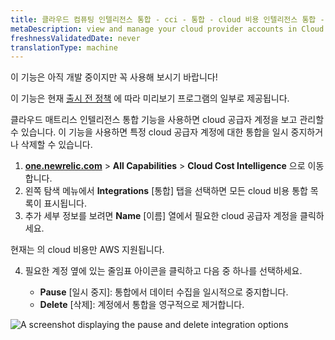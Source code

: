 ```yaml
---
title: 클라우드 컴퓨팅 인텔리전스 통합 - cci - 통합 - cloud 비용 인텔리전스 통합 - 일시 중지 통합 - 삭제 통합
metaDescription: view and manage your cloud provider accounts in Cloud Cost Intelligence. Learn how to pause or delete integrations for specific cloud provider accounts.
freshnessValidatedDate: never
translationType: machine
---
```


<Callout title="시사">
  이 기능은 아직 개발 중이지만 꼭 사용해 보시기 바랍니다!

  이 기능은 현재 [출시 전 정책](/docs/licenses/license-information/referenced-policies/new-relic-pre-release-policy) 에 따라 미리보기 프로그램의 일부로 제공됩니다.
</Callout>

클라우드 매트리스 인텔리전스 통합 기능을 사용하면 cloud 공급자 계정을 보고 관리할 수 있습니다. 이 기능을 사용하면 특정 cloud 공급자 계정에 대한 통합을 일시 중지하거나 삭제할 수 있습니다.

1. <DNT>[**one.newrelic.com**](https://one.newrelic.com) &gt; **All Capabilities** &gt; **Cloud Cost Intelligence**</DNT> 으로 이동합니다.
2. 왼쪽 탐색 메뉴에서 **Integrations** \[통합] 탭을 선택하면 모든 cloud 비용 통합 목록이 표시됩니다.
3. 추가 세부 정보를 보려면 **Name** \[이름] 열에서 필요한 cloud 공급자 계정을 클릭하세요.

<Callout variant="important">
  현재는 의 cloud 비용만 AWS 지원됩니다.
</Callout>

4. 필요한 계정 옆에 있는 줄임표 아이콘을 클릭하고 다음 중 하나를 선택하세요.

   * **Pause** \[일시 중지]: 통합에서 데이터 수집을 일시적으로 중지합니다.
   * **Delete** \[삭제]: 계정에서 통합을 영구적으로 제거합니다.

<img title="Pause and delete integration" alt="A screenshot displaying the pause and delete integration options" src="/images/pause-delete-cci.webp" />